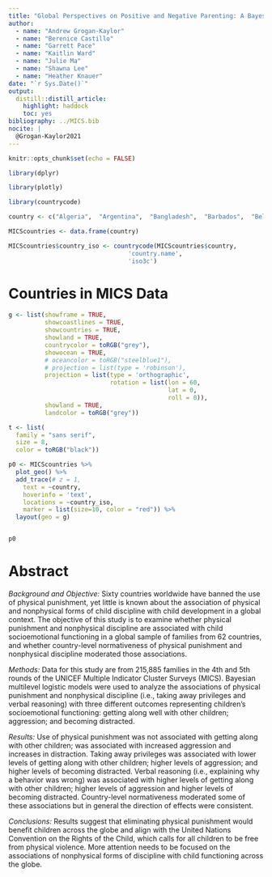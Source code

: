 ```yaml
---
title: "Global Perspectives on Positive and Negative Parenting: A Bayesian Multilevel Analysis"
author:
  - name: "Andrew Grogan-Kaylor" 
  - name: "Berenice Castillo"
  - name: "Garrett Pace"
  - name: "Kaitlin Ward"
  - name: "Julie Ma"
  - name: "Shawna Lee"      
  - name: "Heather Knauer"                
date: "`r Sys.Date()`"
output:
  distill::distill_article:
    highlight: haddock
    toc: yes
bibliography: ../MICS.bib
nocite: |
  @Grogan-Kaylor2021
---
```


```r

knitr::opts_chunk$set(echo = FALSE)

```

```r

library(dplyr)

library(plotly)

library(countrycode)

```

```r

country <- c("Algeria",  "Argentina",  "Bangladesh",  "Barbados",  "Belarus",  "Belize",  "Benin",  "Bosnia and Herzegovina",  "Cameroon",  "Central African Republic",  "Chad",  "Democratic Republic of the Congo",  "Republic of the Congo",  "Costa Rica",  "Cote d'Ivoire",  "Dominican Republic",  "El Salvador",  "Eswatini",  "Ghana",  "Guinea",  "Guinea Bissau",  "Guyana",  "Iraq",  "Jamaica",  "Kazakhstan",  "Kenya",  "Kosovo",  "Kyrgyzstan",  "Laos", "Macedonia",  "Madagascar",  "Malawi",  "Mali",  "Mauritania",  "Mexico",  "Moldova",  "Mongolia",  "Montenegro",  "Nepal",  "Nigeria",  "Pakistan",  "Panama",  "Paraguay",  "Sao Tome and Principe",  "Senegal",  "Serbia",  "Sierra Leone",  "Somalia",  "St. Lucia",  "State of Palestine",  "Suriname",  "Thailand",  "The Gambia",  "Togo",  "Trinidad and Tobago",  "Tunisia",  "Turkmenistan",  "Ukraine",  "Uruguay",  "Vietnam",  "Zimbabwe")

MICScountries <- data.frame(country)

MICScountries$country_iso <- countrycode(MICScountries$country, 
                                 'country.name', 
                                 'iso3c')

```

# Countries in MICS Data

```r

g <- list(showframe = TRUE, 
          showcoastlines = TRUE, 
          showcountries = TRUE,
          showland = TRUE,
          countrycolor = toRGB("grey"),
          showocean = TRUE,
          # oceancolor = toRGB("steelblue1"),
          # projection = list(type = 'robinson'),
          projection = list(type = 'orthographic',
                            rotation = list(lon = 60,
                                            lat = 0,
                                            roll = 0)),
          showland = TRUE,
          landcolor = toRGB("grey"))

t <- list(
  family = "sans serif",
  size = 8,
  color = toRGB("black"))

p0 <- MICScountries %>% 
  plot_geo() %>% 
  add_trace(# z = 1,
    text = ~country, 
    hoverinfo = 'text',
    locations = ~country_iso, 
    marker = list(size=10, color = "red")) %>%
  layout(geo = g)


p0


```

# Abstract

*Background and Objective:* Sixty countries worldwide have banned the use of physical punishment, yet little is known about the association of physical and nonphysical forms of child discipline with child development in a global context. The objective of this study is to examine whether physical punishment and nonphysical discipline are associated with child socioemotional functioning in a global sample of families from 62 countries, and whether country-level normativeness of physical punishment and nonphysical discipline moderated those associations. 

*Methods:* Data for this study are from 215,885 families in the 4th and 5th rounds of the UNICEF Multiple Indicator Cluster Surveys (MICS). Bayesian multilevel logistic models were used to analyze the associations of physical punishment and nonphysical discipline (i.e., taking away privileges and verbal reasoning) with three different outcomes representing children’s socioemotional functioning: getting along well with other children; aggression; and becoming distracted.

*Results:* Use of physical punishment was not associated with getting along with other children; was associated with increased aggression and increases in distraction. Taking away privileges was associated with lower levels of getting along with other children; higher levels of aggression; and higher levels of becoming distracted. Verbal reasoning (i.e., explaining why a behavior was wrong) was associated with higher levels of getting along with other children; higher levels of aggression and higher levels of becoming distracted. Country-level normativeness moderated some of these associations but in general the direction of effects were consistent.

*Conclusions:* Results suggest that eliminating physical punishment would benefit children across the globe and align with the United Nations Convention on the Rights of the Child, which calls for all children to be free from physical violence. More attention needs to be focused on the associations of nonphysical forms of discipline with child functioning across the globe. 


